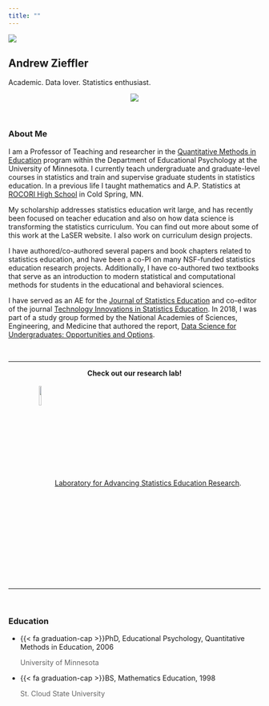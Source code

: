 ```yaml
---
title: ""
---
```


:::{.column-screen}
![](img/typewriter2.png)
<div class="banner-text">
# Andrew Zieffler

Academic. Data lover. Statistics enthusiast.
</div>
:::


<center>
![](img/andy.png)
</center>

<br />


### About Me

I am a Professor of Teaching and researcher in the [Quantitative Methods in Education](http://www.cehd.umn.edu/EdPsych/programs/QME/) program within the Department of Educational Psychology at the University of Minnesota. I currently teach undergraduate and graduate-level courses in statistics and train and supervise graduate students in statistics education. In a previous life I taught mathematics and A.P. Statistics at [ROCORI High School](https://www.rocori.k12.mn.us/) in Cold Spring, MN.

My scholarship addresses statistics education writ large, and has recently been focused on teacher education and also on how data science is transforming the statistics curriculum. You can find out more about some of this work at the LaSER website. I also work on curriculum design projects.

I have authored/co-authored several papers and book chapters related to statistics education, and have been a co-PI on many NSF-funded statistics education research projects. Additionally, I have co-authored two textbooks that serve as an introduction to modern statistical and computational methods for students in the educational and behavioral sciences. 

I have served as an AE for the [Journal of Statistics Education](https://www.tandfonline.com/journals/ujse20) and co-editor of the journal [Technology Innovations in Statistics Education](http://escholarship.org/uc/uclastat_cts_tise). In 2018, I was part of a study group formed by the National Academies of Sciences, Engineering, and Medicine that authored the report, [Data Science for Undergraduates: Opportunities and Options](https://www.nap.edu/catalog/25104/data-science-for-undergraduates-opportunities-and-option).


<br />

---

<center>
<span style="text-align: center;display: block;">**Check out our research lab!**</span><br />
<img src="img/laser-lab.png" width="10%" style="vertical-align: middle;">
<span style="">[Laboratory for Advancing Statistics Education Research](https://laser-umn.github.io/).</span>
</center>

---



<br />

### Education


<ul class="fa-ul">
<li>
  <span class="fa-li">{{< fa graduation-cap >}}</span>PhD, Educational Psychology, Quantitative Methods in Education, 2006
  <p style="color: rgba(0,0,0,0.6);">University of Minnesota</p>
</li>
<li>
  <span class="fa-li">{{< fa graduation-cap >}}</span>BS, Mathematics Education, 1998
  <p style="color: rgba(0,0,0,0.6);">St. Cloud State University</p>
</li>
</ul>



<!-- ### Curriculum Vitae -->


<!-- [{{< ai cv >}}](https://www.datadreaming.org/files/zieffler-cv-2022-10-31.pdf) -->
<!-- <span style="color: rgba(0,0,0,0.6); font-size:13px;"> [<i>Updated 2022-10-31</i>]</span> -->





